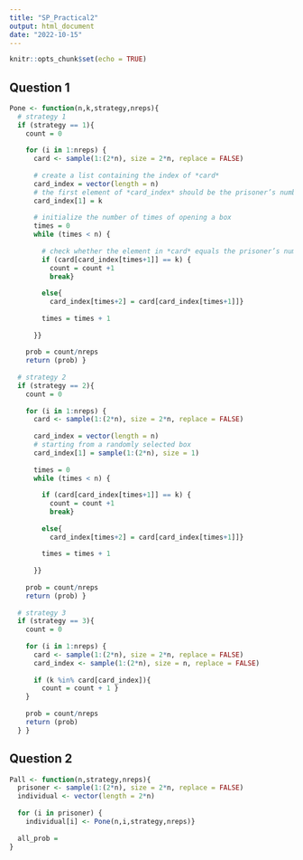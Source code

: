 ```yaml
---
title: "SP_Practical2"
output: html_document
date: "2022-10-15"
---
```


```r
knitr::opts_chunk$set(echo = TRUE)
```

## Question 1
```r
Pone <- function(n,k,strategy,nreps){
  # strategy 1
  if (strategy == 1){
    count = 0
    
    for (i in 1:nreps) {
      card <- sample(1:(2*n), size = 2*n, replace = FALSE)
      
      # create a list containing the index of *card*
      card_index = vector(length = n)
      # the first element of *card_index* should be the prisoner’s number
      card_index[1] = k
      
      # initialize the number of times of opening a box
      times = 0
      while (times < n) {
        
        # check whether the element in *card* equals the prisoner’s number, if equal, break the while loop
        if (card[card_index[times+1]] == k) {
          count = count +1 
          break}
        
        else{ 
          card_index[times+2] = card[card_index[times+1]]}
        
        times = times + 1
        
      }}
    
    prob = count/nreps
    return (prob) }
  
  # strategy 2
  if (strategy == 2){
    count = 0
    
    for (i in 1:nreps) {
      card <- sample(1:(2*n), size = 2*n, replace = FALSE)
      
      card_index = vector(length = n)
      # starting from a randomly selected box
      card_index[1] = sample(1:(2*n), size = 1)
      
      times = 0
      while (times < n) {
        
        if (card[card_index[times+1]] == k) {
          count = count +1 
          break}
        
        else{ 
          card_index[times+2] = card[card_index[times+1]]}
        
        times = times + 1
        
      }}
    
    prob = count/nreps
    return (prob) }
  
  # strategy 3
  if (strategy == 3){
    count = 0
    
    for (i in 1:nreps) {
      card <- sample(1:(2*n), size = 2*n, replace = FALSE)
      card_index <- sample(1:(2*n), size = n, replace = FALSE)
      
      if (k %in% card[card_index]){
        count = count + 1 }
    }
    
    prob = count/nreps
    return (prob)
  } }
```

## Question 2
```r
Pall <- function(n,strategy,nreps){
  prisoner <- sample(1:(2*n), size = 2*n, replace = FALSE)
  individual <- vector(length = 2*n)
  
  for (i in prisoner) {
    individual[i] <- Pone(n,i,strategy,nreps)}
  
  all_prob = 
}
```

